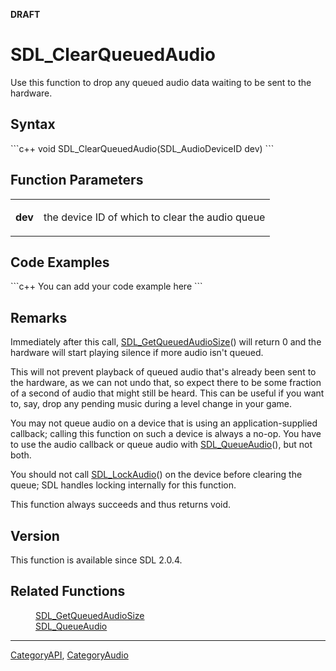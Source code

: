 '''DRAFT'''

<!-- #*^*^*^*^*See http://wiki.libsdl.org/moin.cgi/SGFunctions for details on editing this page*^*^*^*^* -->


= SDL_ClearQueuedAudio =
Use this function to drop any queued audio data waiting to be sent to the hardware.




== Syntax ==
```c++
void SDL_ClearQueuedAudio(SDL_AudioDeviceID dev)
```


== Function Parameters ==
{|
|'''dev'''
|the device ID of which to clear the audio queue
|}


== Code Examples ==
```c++
You can add your code example here
```

<!-- #Leave this section as-is unless you have a code example to put in.  In that case, replace You can add your code example here with your code example following the Style Guide instructions.  Leave the rest of the markup alone and delete this comment. -->


== Remarks ==
Immediately after this call, [[SDL_GetQueuedAudioSize]]() will return 0 and the hardware will start playing silence if more audio isn't queued.

This will not prevent playback of queued audio that's already been sent to the hardware, as we can not undo that, so expect there to be some fraction of a second of audio that might still be heard. This can be useful if you want to, say, drop any pending music during a level change in your game.

You may not queue audio on a device that is using an application-supplied callback; calling this function on such a device is always a no-op.
You have to use the audio callback or queue audio with [[SDL_QueueAudio]](), but not both.

You should not call [[SDL_LockAudio]]() on the device before clearing the queue; SDL handles locking internally for this function.

This function always succeeds and thus returns void.


== Version ==
This function is available since SDL 2.0.4.


== Related Functions ==
:[[SDL_GetQueuedAudioSize]]
:[[SDL_QueueAudio]]
<!-- #Remove this section if empty -->

----
[[CategoryAPI]], [[CategoryAudio]]
<!-- #See the Style Guide for instructions on editing the footer. -->
